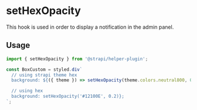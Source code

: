 <!--- setHexOpacity.stories.mdx --->


<Meta title="utils/setHexOpacity" />

# setHexOpacity

This hook is used in order to display a notification in the admin panel.

## Usage

```js
import { setHexOpacity } from '@strapi/helper-plugin';

const BoxCustom = styled.div`
  // using strapi theme hex
  background: ${({ theme }) => setHexOpacity(theme.colors.neutral800, 0.2)};

  // using hex
  background: setHexOpacity('#12100E', 0.2)};
`;
```
